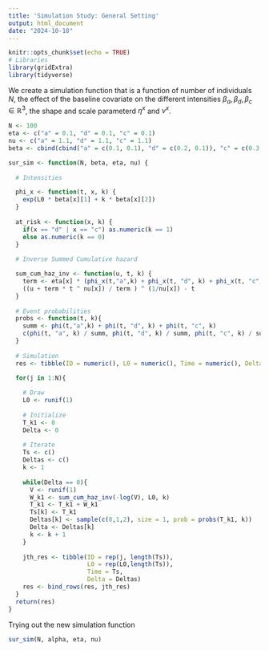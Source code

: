 ```yaml
---
title: 'Simulation Study: General Setting'
output: html_document
date: "2024-10-18"
---
```


```r
knitr::opts_chunk$set(echo = TRUE)
# Libraries
library(gridExtra)
library(tidyverse)
```

We create a simulation function that is a function of number of individuals $N$, the effect of the baseline covariate on the different intensities $\beta_a,\beta_d,\beta_c \in \mathbb{R}^3$, the shape and scale parameterd $\eta^x$ and $\nu^x$. 

```r
N <- 100
eta <- c("a" = 0.1, "d" = 0.1, "c" = 0.1)
nu <- c("a" = 1.1, "d" = 1.1, "c" = 1.1)
beta <- cbind(cbind("a" = c(0.1, 0.1), "d" = c(0.2, 0.1)), "c" = c(0.3,0.1))

sur_sim <- function(N, beta, eta, nu) {
  
  # Intensities

  phi_x <- function(t, x, k) {
    exp(L0 * beta[x][1] + k * beta[x][2])
  }
  
  at_risk <- function(x, k) {
    if(x == "d" | x == "c") as.numeric(k == 1)
    else as.numeric(k == 0)
  }
  
  # Inverse Summed Cumulative hazard

  sum_cum_haz_inv <- function(u, t, k) {
    term <- eta[x] * (phi_x(t,"a",k) + phi_x(t, "d", k) + phi_x(t, "c", k))
    ((u + term * t ^ nu[x]) / term ) ^ (1/nu[x]) - t
  }
  
  # Event probabilities
  probs <- function(t, k){
    summ <- phi(t,"a",k) + phi(t, "d", k) + phi(t, "c", k)
    c(phi(t, "a", k) / summ, phi(t, "d", k) / summ, phi(t, "c", k) / summ)
  }
  
  # Simulation
  res <- tibble(ID = numeric(), L0 = numeric(), Time = numeric(), Delta = numeric())

  for(j in 1:N){
    
    # Draw
    L0 <- runif(1)
    
    # Initialize
    T_k1 <- 0
    Delta <- 0
    
    # Iterate
    Ts <- c()
    Deltas <- c()
    k <- 1
    
    while(Delta == 0){
      V <- runif(1)
      W_k1 <- sum_cum_haz_inv(-log(V), L0, k)
      T_k1 <- T_k1 + W_k1
      Ts[k] <- T_k1
      Deltas[k] <- sample(c(0,1,2), size = 1, prob = probs(T_k1, k))
      Delta <- Deltas[k]
      k <- k + 1
    }
    
    jth_res <- tibble(ID = rep(j, length(Ts)), 
                      L0 = rep(L0,length(Ts)), 
                      Time = Ts, 
                      Delta = Deltas) 
    res <- bind_rows(res, jth_res)
  }
  return(res)
}
```

Trying out the new simulation function

```r
sur_sim(N, alpha, eta, nu)
```
